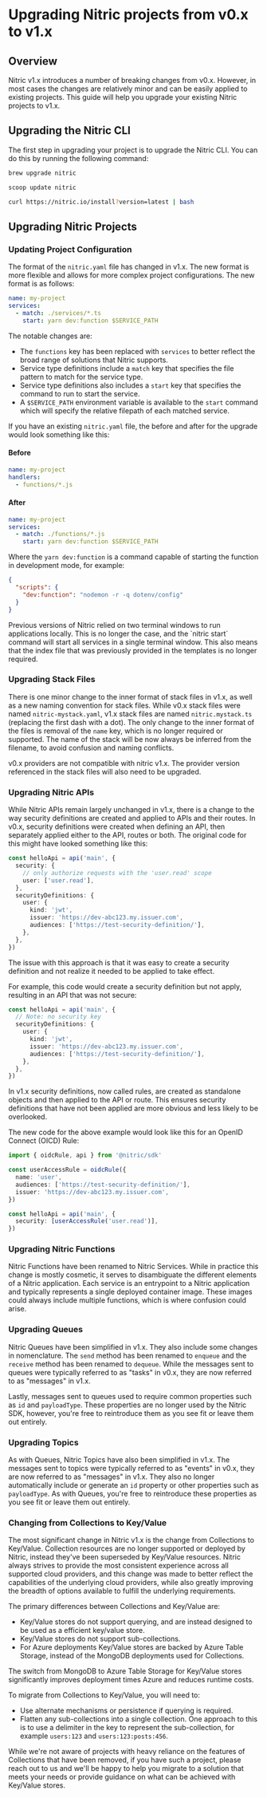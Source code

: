 
# Upgrading Nitric projects from v0.x to v1.x

## Overview

Nitric v1.x introduces a number of breaking changes from v0.x. However, in most cases the changes are relatively minor and can be easily applied to existing projects. This guide will help you upgrade your existing Nitric projects to v1.x.

## Upgrading the Nitric CLI

The first step in upgrading your project is to upgrade the Nitric CLI. You can do this by running the following command:

<CodeGroup>

```bash {{ title: 'macOS' }}
brew upgrade nitric
```

```bash {{ title: 'Windows' }}
scoop update nitric
```

```bash {{ title: 'Linux' }}
curl https://nitric.io/install?version=latest | bash
```

</CodeGroup>

## Upgrading Nitric Projects

### Updating Project Configuration

The format of the `nitric.yaml` file has changed in v1.x. The new format is more flexible and allows for more complex project configurations. The new format is as follows:

```yaml
name: my-project
services:
  - match: ./services/*.ts
    start: yarn dev:function $SERVICE_PATH
```

The notable changes are:

- The `functions` key has been replaced with `services` to better reflect the broad range of solutions that Nitric supports.
- Service type definitions include a `match` key that specifies the file pattern to match for the service type.
- Service type definitions also includes a `start` key that specifies the command to run to start the service.
- A `$SERVICE_PATH` environment variable is available to the `start` command which will specify the relative filepath of each matched service.

If you have an existing `nitric.yaml` file, the before and after for the upgrade would look something like this:

#### Before

```yaml
name: my-project
handlers:
  - functions/*.js
```

#### After

```yaml
name: my-project
services:
  - match: ./functions/*.js
    start: yarn dev:function $SERVICE_PATH
```

Where the `yarn dev:function` is a command capable of starting the function in development mode, for example:

```json
{
  "scripts": {
    "dev:function": "nodemon -r -q dotenv/config"
  }
}
```

<Note>
  Previous versions of Nitric relied on two terminal windows to run applications
  locally. This is no longer the case, and the `nitric start` command will start
  all services in a single terminal window. This also means that the index file
  that was previously provided in the templates is no longer required.
</Note>

### Upgrading Stack Files

There is one minor change to the inner format of stack files in v1.x, as well as a new naming convention for stack files. While v0.x stack files were named `nitric-mystack.yaml`, v1.x stack files are named `nitric.mystack.ts` (replacing the first dash with a dot). The only change to the inner format of the files is removal of the `name` key, which is no longer required or supported. The name of the stack will be now always be inferred from the filename, to avoid confusion and naming conflicts.

<Note>
  v0.x providers are not compatible with nitric v1.x. The provider version
  referenced in the stack files will also need to be upgraded.
</Note>

### Upgrading Nitric APIs

While Nitric APIs remain largely unchanged in v1.x, there is a change to the way security definitions are created and applied to APIs and their routes. In v0.x, security definitions were created when defining an API, then separately applied either to the API, routes or both. The original code for this might have looked something like this:

```typescript
const helloApi = api('main', {
  security: {
    // only authorize requests with the 'user.read' scope
    user: ['user.read'],
  },
  securityDefinitions: {
    user: {
      kind: 'jwt',
      issuer: 'https://dev-abc123.my.issuer.com',
      audiences: ['https://test-security-definition/'],
    },
  },
})
```

The issue with this approach is that it was easy to create a security definition and not realize it needed to be applied to take effect.

For example, this code would create a security definition but not apply, resulting in an API that was not secure:

```typescript
const helloApi = api('main', {
  // Note: no security key
  securityDefinitions: {
    user: {
      kind: 'jwt',
      issuer: 'https://dev-abc123.my.issuer.com',
      audiences: ['https://test-security-definition/'],
    },
  },
})
```

In v1.x security definitions, now called rules, are created as standalone objects and then applied to the API or route. This ensures security definitions that have not been applied are more obvious and less likely to be overlooked.

The new code for the above example would look like this for an OpenID Connect (OICD) Rule:

```typescript
import { oidcRule, api } from '@nitric/sdk'

const userAccessRule = oidcRule({
  name: 'user',
  audiences: ['https://test-security-definition/'],
  issuer: 'https://dev-abc123.my.issuer.com',
})

const helloApi = api('main', {
  security: [userAccessRule('user.read')],
})
```

### Upgrading Nitric Functions

Nitric Functions have been renamed to Nitric Services. While in practice this change is mostly cosmetic, it serves to disambiguate the different elements of a Nitric application. Each service is an entrypoint to a Nitric application and typically represents a single deployed container image. These images could always include multiple functions, which is where confusion could arise.

### Upgrading Queues

Nitric Queues have been simplified in v1.x. They also include some changes in nomenclature. The `send` method has been renamed to `enqueue` and the `receive` method has been renamed to `dequeue`. While the messages sent to queues were typically referred to as "tasks" in v0.x, they are now referred to as "messages" in v1.x.

Lastly, messages sent to queues used to require common properties such as `id` and `payloadType`. These properties are no longer used by the Nitric SDK, however, you're free to reintroduce them as you see fit or leave them out entirely.

### Upgrading Topics

As with Queues, Nitric Topics have also been simplified in v1.x. The messages sent to topics were typically referred to as "events" in v0.x, they are now referred to as "messages" in v1.x. They also no longer automatically include or generate an `id` property or other properties such as `payloadType`. As with Queues, you're free to reintroduce these properties as you see fit or leave them out entirely.

### Changing from Collections to Key/Value

The most significant change in Nitric v1.x is the change from Collections to Key/Value. Collection resources are no longer supported or deployed by Nitric, instead they've been superseded by Key/Value resources. Nitric always strives to provide the most consistent experience across all supported cloud providers, and this change was made to better reflect the capabilities of the underlying cloud providers, while also greatly improving the breadth of options available to fulfill the underlying requirements.

The primary differences between Collections and Key/Value are:

- Key/Value stores do not support querying, and are instead designed to be used as a efficient key/value store.
- Key/Value stores do not support sub-collections.
- For Azure deployments Key/Value stores are backed by Azure Table Storage, instead of the MongoDB deployments used for Collections.

<Note>
  The switch from MongoDB to Azure Table Storage for Key/Value stores
  significantly improves deployment times Azure and reduces runtime costs.
</Note>

To migrate from Collections to Key/Value, you will need to:

- Use alternate mechanisms or persistence if querying is required.
- Flatten any sub-collections into a single collection. One approach to this is to use a delimiter in the key to represent the sub-collection, for example `users:123` and `users:123:posts:456`.

<Note>
  While we're not aware of projects with heavy reliance on the features of
  Collections that have been removed, if you have such a project, please reach
  out to us and we'll be happy to help you migrate to a solution that meets your
  needs or provide guidance on what can be achieved with Key/Value stores.
</Note>
